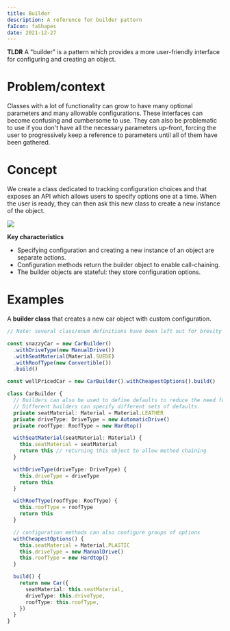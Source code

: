 ```yaml
---
title: Builder
description: A reference for builder pattern
faIcon: faShapes
date: 2021-12-27
---
```



**TLDR** A "builder" is a <Link to="/articles/patterns">pattern</Link> which provides a more user-friendly interface for configuring and creating an object.

# Problem/context

Classes with a lot of functionality can grow to have many optional parameters and many allowable configurations.
These interfaces can become confusing and cumbersome to use.
They can also be problematic to use if you don't have all the necessary parameters up-front, forcing the user to progressively keep a reference to parameters until all of them have been gathered.

# Concept

We create a class dedicated to tracking configuration choices and that exposes an API which allows users to specify options one at a time.
When the user is ready, they can then ask this new class to create a new instance of the object.

![](./images/builder-sequence.png)

**Key characteristics**

- Specifying configuration and creating a new instance of an object are separate actions.
- Configuration methods return the builder object to enable call-chaining.
- The builder objects are stateful: they store configuration options.

# Examples

A **builder class** that creates a new car object with custom configuration.

```typescript
// Note: several class/enum definitions have been left out for brevity

const snazzyCar = new CarBuilder()
  .withDriveType(new ManualDrive())
  .withSeatMaterial(Material.SUEDE)
  .withRoofType(new Convertible())
  .build()

const wellPricedCar = new CarBuilder().withCheapestOptions().build()

class CarBuilder {
  // Builders can also be used to define defaults to reduce the need for users to configure them.
  // Different builders can specify different sets of defaults.
  private seatMaterial: Material = Material.LEATHER
  private driveType: DriveType = new AutomaticDrive()
  private roofType: RoofType = new Hardtop()

  withSeatMaterial(seatMaterial: Material) {
    this.seatMaterial = seatMaterial
    return this // returning this object to allow method chaining
  }

  withDriveType(driveType: DriveType) {
    this.driveType = driveType
    return this
  }

  withRoofType(roofType: RoofType) {
    this.roofType = roofType
    return this
  }

  // configuration methods can also configure groups of options
  withCheapestOptions() {
    this.seatMaterial = Material.PLASTIC
    this.driveType = new ManualDrive()
    this.roofType = new Hardtop()
  }

  build() {
    return new Car({
      seatMaterial: this.seatMaterial,
      driveType: this.driveType,
      roofType: this.roofType,
    })
  }
}
```
